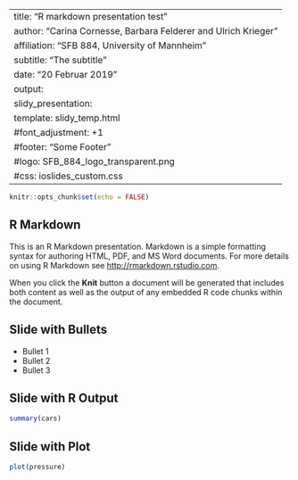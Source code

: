 


---
title: "R markdown presentation test"
author: "Carina Cornesse, Barbara Felderer and Ulrich Krieger"
affiliation: "SFB 884, University of Mannheim"
subtitle: "The subtitle"
date: "20 Februar 2019"
output: 
  slidy_presentation:
    template: slidy_temp.html
      #font_adjustment: +1
    #footer: "Some Footer"
    #logo: SFB_884_logo_transparent.png
    #css: ioslides_custom.css
---



```r
knitr::opts_chunk$set(echo = FALSE)
```

## R Markdown

This is an R Markdown presentation. Markdown is a simple formatting syntax for authoring HTML, PDF, and MS Word documents. For more details on using R Markdown see <http://rmarkdown.rstudio.com>.

When you click the **Knit** button a document will be generated that includes both content as well as the output of any embedded R code chunks within the document.

## Slide with Bullets

- Bullet 1
- Bullet 2
- Bullet 3

## Slide with R Output

```r
summary(cars)
```

## Slide with Plot

```r
plot(pressure)
```

